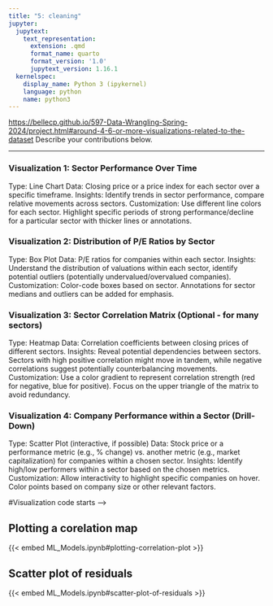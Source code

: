 ---
title: "5: cleaning"
jupyter:
  jupytext:
    text_representation:
      extension: .qmd
      format_name: quarto
      format_version: '1.0'
      jupytext_version: 1.16.1
  kernelspec:
    display_name: Python 3 (ipykernel)
    language: python
    name: python3
---

<https://bellecp.github.io/597-Data-Wrangling-Spring-2024/project.html#around-4-6-or-more-visualizations-related-to-the-dataset>
Describe your contributions below.

* * *

### Visualization 1: Sector Performance Over Time

Type: Line Chart
Data: Closing price or a price index for each sector over a specific timeframe.
Insights: Identify trends in sector performance, compare relative movements across sectors.
Customization: Use different line colors for each sector. Highlight specific periods of strong performance/decline for a particular sector with thicker lines or annotations.

### Visualization 2: Distribution of P/E Ratios by Sector
Type: Box Plot
Data: P/E ratios for companies within each sector.
Insights: Understand the distribution of valuations within each sector, identify potential outliers (potentially undervalued/overvalued companies).
Customization: Color-code boxes based on sector. Annotations for sector medians and outliers can be added for emphasis.

### Visualization 3: Sector Correlation Matrix (Optional - for many sectors)
Type: Heatmap
Data: Correlation coefficients between closing prices of different sectors.
Insights: Reveal potential dependencies between sectors. Sectors with high positive correlation might move in tandem, while negative correlations suggest potentially counterbalancing movements.
Customization: Use a color gradient to represent correlation strength (red for negative, blue for positive). Focus on the upper triangle of the matrix to avoid redundancy.

### Visualization 4: Company Performance within a Sector (Drill-Down)
Type: Scatter Plot (interactive, if possible)
Data: Stock price or a performance metric (e.g., % change) vs. another metric (e.g., market capitalization) for companies within a chosen sector.
Insights: Identify high/low performers within a sector based on the chosen metrics.
Customization: Allow interactivity to highlight specific companies on hover. Color points based on company size or other relevant factors.

#Visualization code starts -->

## Plotting a corelation map

{{< embed ML_Models.ipynb#plotting-correlation-plot >}}

## Scatter plot of residuals 

{{< embed ML_Models.ipynb#scatter-plot-of-residuals >}}

